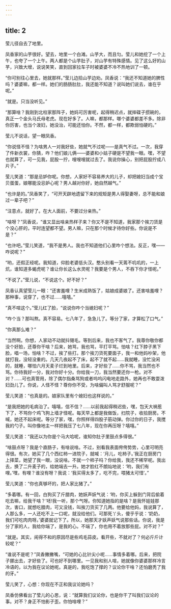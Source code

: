 ```yaml
---
---
---
```

title: 2
---



莹儿径自去了地里。

凤香家的山芋很好。望去，地里一个白滩。山芋大，而且匀。莹儿和她挖了一个上午，也夸了一个上午。两人都是个山芋肚子，对山芋有特殊感情。见了这么好的山芋，兴致大增，说说笑笑，直到回家拉车子时被婆婆不冷不热地训了一顿。

“你可别往心里去，她就那样。”莹儿边拾山芋边劝。凤香说：“我还不知道她的脾性吗？婆婆嘛，都一样。她们的肠肠肚肚，我还能不知道？说叫她们说去，谁在乎呢。”

“就是。只当没听见。”

“那算啥？我刚到北柱家那阵子，她妈可厉害呢，起得稍迟点，就摔碟子掼碗的，真正一个金头马氏母老虎。现在好多了。人嘛，都那样。哪个婆婆都差不多。除非你厉害，也当个泼妇，她没治，可能还怕你。不然，都一样，都欺弱怕硬的。”

莹儿不说话，望一眼凤香。

“你说怪不怪？为啥男人一对我好些，她就气不过呢——是真气不过。一次，我穿了件新衣裳，你猜，咋？他们娘儿俩——婆婆和小姑子硬是不望我一眼。嘿，不望也就算了，可一见我，屁股一拧，嗖嗖嗖就过去了。我说你操心，别把屁股拧成八片子。”

莹儿笑道：“那是忌妒你呢。你想，人家好不容易养大的儿子，却把媳妇当成个宝贝蛋蛋，娘哪能没忌妒心呢？男人越对你好，她自然越气。”

“也许是的。”凤香笑了，“可开天辟地遗留下来的规矩是男人得娶妻呀，总不能和娘过一辈子吧？”

“注意点，就好了。在大人面前，不要过分亲热。”

“啥呀？”凤香说，“谁又显出啥亲热样子来？你又不是不知道，我家那个挨刀货是个没心肝的，平时连望都不望。男人嘛，只在那个时候才待你好些。你说是不是？”

“也许吧。”莹儿笑道，“我不是男人。我也不知道他们心里咋个想法。反正，嘿——咋说呢？”

“哟，还假正经呢。我知道，仰脸老婆低头汉。憨头别看一天蔫不叽叽的，一上炕，谁知道多蝎虎呢？谁让你长这么水灵呢？我要是个男人，不吞下你才怪呢。”

“不说了。”莹儿说，“不说这个。好不好？”

凤香认真望莹儿一眼：“还害羞哩？生米成熟饭了，姑娘成婆娘了。还害啥羞哩？那种事，说穿了，也不过……嘻嘻。”

“真不喧这个。”莹儿红了脸，“说说你咋个当媳妇呢？”

“咋个当？那叫熬。真不容易。七八年了，急急儿了。等分了家，才算松了口气。”

“你真那么难？”

“当然啊。你想，人家动不动就抖翎毛。等到后来，我也不客气了。我尊你敬你都没个好脸，还尊你干啥？后来，她骂，我也骂，平打平骂。怕啥？红下脖子黑下脸，唱一场，怕啥？不过，挨了些打。那个挨刀货死要面子，我一和他妈吵架，他就打我，没轻没重的。几天几夜起不了床，起不了就不起……我就睡，没忙没闲的，就睡，哪怕六月天麦子烂到地里。后来，才好些了……你不骂，我当然也不骂。你待我好一分，我对你好十分。你给我一刀，我当然要还你一枪。对不对？……可也真管用，除了偶尔指桑骂狗或者呜呜闪电地走路外，她再也不敢耍泼妇劲儿了。你说，人怪不怪？尊你你不受，为啥偏叫人骂才舒服呢？”

莹儿笑道：“也真是的。娘家队里有个媳妇也这样说的。”

“是我把她的毛病治了。嘻嘻，信不信？……以前我起得稍迟些，嘿，包天大祸惹下了，不骂你个鸡飞狗上墙才怪呢。每天早上都是我做饭，扫院子，收拾厨房。不喊，她还不起床呢。等分了家，嘿，你照样得四股子筋动弹。你过你的日子，我搅我的勺子。叫你像地主一样把我压了七八年，现在你再压呀？嘻嘻。”

莹儿笑道：“我还以为你是个马大哈呢，谁知你肚子里鼓点多得很。”

“啥鼓点呀？我是个直肠子，有啥说啥。不过，别看我表面侉侉势势，心里可明亮得很。有次，她买了几个西红柿一进院子，就喊：‘月儿，吃柿子。’我正在厨房门上择菜，她望了我一眼，没说啥。不就一个柿子吗？你给我，我还不稀罕呢。我出去，换了二升麦子的，给她端去一升。她才脸红不朗灿地说：‘哟，我们有哩。’嘿，有哩？谁没有呀？我说：‘我买得太多了，吃不完，喂猪太可惜’。”

莹儿笑道：“你也真够坏的，把人家比猪了。”

“多着哪。有一回，白狗买了斤腊肉，她妖声妖气说：‘哟，你买上躲到门背后偷着吃去嘛，给我干啥？’呸!我一听，那个气呀。你知道她指的是啥？是我怀娃娃那次，害口，就想吃腊肉，可又没钱，叫挨刀货买了几两。他要给他妈，我说算了，人那么多，一人还吃不上一口呢，就没给他们。可那死丫头，傻乎乎说：‘奶奶，我们可吃肉肉呀。’婆婆就记下了。所以，她那天才妖声妖气说那些话。你说，我是分了家的人，我给你端了，是我的心。不端了，你也用不着放那些屁。对不对？”

“就是。其实，闹得不和的原因尽是些鸡毛蒜皮。看开些，不就对了？何必斤斤计较呢？”

“谁说不是呢？”凤香撇撇嘴，“可她的心比针尖小呢……事情多着哪。后来，把院子挪出去，才好些了。可也好不到哪里。一见我和别人喧，她就像你婆婆那样冷言冷语的，以为我在议论她呢。真是的，我吃饱了撑的？议论你干啥？还怕磨秃了我的牙。”

莹儿笑了，心想：你现在不正和我议论她吗？

凤香仿佛看出了莹儿的心思，说：“就算我们议论你，也是你干了叫我们议论的事。对不？身正不怕影子歪。你怕啥哩？”